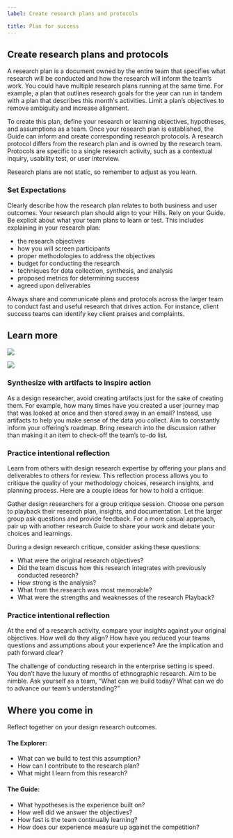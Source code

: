 ```yaml
---
label: Create research plans and protocols

title: Plan for success
---
```


## Create research plans and protocols 

A research plan is a document owned by the entire team that specifies what research will be conducted and how the research will inform the team’s work. You could have multiple research plans running at the same time. For example, a plan that outlines research goals for the year can run in tandem with a plan that describes this month's activities. Limit a plan’s objectives to remove ambiguity and increase alignment.

To create this plan, define your research or learning objectives, hypotheses, and assumptions as a team. Once your research plan is established, the Guide can inform and create corresponding research protocols. A research protocol differs from the research plan and is owned by the research team. Protocols are specific to a single research activity, such as a contextual inquiry, usability test, or user interview.

Research plans are not static, so remember to adjust as you learn.

### Set Expectations

Clearly describe how the research plan relates to both business and user outcomes. Your research plan should align to your Hills. Rely on your Guide. Be explicit about what your team plans to learn or test. This includes explaining in your research plan:

- the research objectives
- how you will screen participants
- proper methodologies to address the objectives
- budget for conducting the research
- techniques for data collection, synthesis, and analysis
- proposed metrics for determining success
- agreed upon deliverables

Always share and communicate plans and protocols across the larger team to conduct fast and useful research that drives action. For instance, client success teams can identify key client praises and complaints.

## Learn more

<GridWrapper col_lg="8" flex="true" bleed="true">
  <ClickableTile
    title="IBM Design research plan template"
    href="#"
    type="resource">

![](images/icon.png)

  </ClickableTile>
  <ClickableTile
    title="IBM Design research protocol template"
    href="#"
    type="resource">

![](images/github-icon.png)

  </ClickableTile>
  
</GridWrapper>

### Synthesize with artifacts to inspire action

As a design researcher, avoid creating artifacts just for the sake of creating them. For example, how many times have you created a user journey map that was looked at once and then stored away in an email? Instead, use artifacts to help you make sense of the data you collect. Aim to constantly inform your offering’s roadmap. Bring research into the discussion rather than making it an item to check-off the team’s to-do list.

### Practice intentional reflection

Learn from others with design research expertise by offering your plans and deliverables to others for review. This reflection process allows you to critique the quality of your methodology choices, research insights, and planning process. Here are a couple ideas for how to hold a critique:

Gather design researchers for a group critique session. Choose one person to playback their research plan, insights, and documentation. Let the larger group ask questions and provide feedback. For a more casual approach, pair up with another research Guide to share your work and debate your choices and learnings.

During a design research critique, consider asking these questions:

- What were the original research objectives?
- Did the team discuss how this research integrates with previously conducted research?
- How strong is the analysis?
- What from the research was most memorable?
- What were the strengths and weaknesses of the research Playback?

### Practice intentional reflection

At the end of a research activity, compare your insights against your original objectives. How well do they align? How have you reduced your teams questions and assumptions about your experience? Are the implication and path forward clear?

The challenge of conducting research in the enterprise setting is speed. You don’t have the luxury of months of ethnographic research. Aim to be nimble. Ask yourself as a team, “What can we build today? What can we do to advance our team’s understanding?”

## Where you come in

Reflect together on your design research outcomes.

#### The Explorer:

- What can we build to test this assumption?
- How can I contribute to the research plan?
- What might I learn from this research?

#### The Guide:

- What hypotheses is the experience built on?
- How well did we answer the objectives?
- How fast is the team continually learning?
- How does our experience measure up against the competition?

